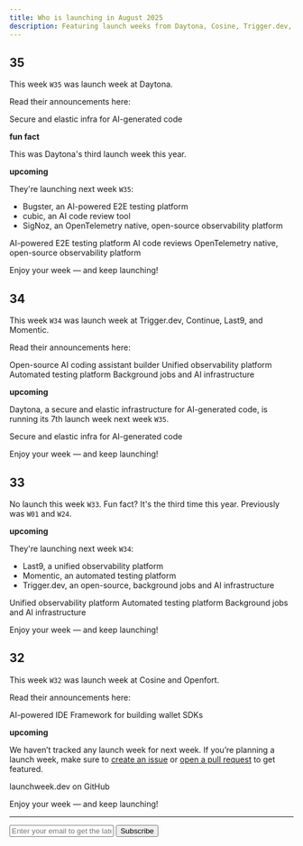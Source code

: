 ```yaml
---
title: Who is launching in August 2025
description: Featuring launch weeks from Daytona, Cosine, Trigger.dev, and 5 more developer tools.
---
```


## 35 

This week `W35` was launch week at Daytona.

Read their announcements here:

<Card title="Daytona Create Launch Week 7" href="https://create.daytona.io">
  Secure and elastic infra for AI-generated code
</Card>

**fun fact**

This was Daytona's third launch week this year.

**upcoming**

They're launching next week `W35`:

- Bugster, an AI-powered E2E testing platform 
- cubic, an AI code review tool 
- SigNoz, an OpenTelemetry native, open-source observability platform

<Card title="Bugster Launch Week">
  AI-powered E2E testing platform
</Card>

<Card title="cubic launch week">
  AI code reviews
</Card>

<Card title="SigNoz Launch Week 5.0" href="https://signoz.io/launch-week/">
  OpenTelemetry native, open-source observability platform
</Card>

Enjoy your week — and keep launching!

## 34 

This week `W34` was launch week at Trigger.dev, Continue, Last9, and Momentic.

Read their announcements here:

<Card title="Continue Launch Week">
  Open-source AI coding assistant builder
</Card>

<Card title="Last9 Launch Week">
  Unified observability platform
</Card>

<Card title="Momentic Launch Week" href="https://momentic.ai/momentum">
  Automated testing platform
</Card>

<Card title="Trigger.dev Launch Week 2" href="https://trigger.dev/launchweek/2">
  Background jobs and AI infrastructure
</Card>

**upcoming**

Daytona, a secure and elastic infrastructure for AI-generated code, is running its 7th launch week next week `W35`.

<Card title="Daytona Create Launch Week 7" href="https://create.daytona.io">
  Secure and elastic infra for AI-generated code
</Card>

Enjoy your week — and keep launching!

## 33 

No launch this week `W33`. Fun fact? It's the third time this year. Previously was `W01` and `W24`.

**upcoming**

They're launching next week `W34`:

- Last9, a unified observability platform
- Momentic, an automated testing platform
- Trigger.dev, an open-source, background jobs and AI infrastructure

<Card title="Last9 Launch Week">
  Unified observability platform
</Card>

<Card title="Momentic Launch Week" href="https://momentic.ai/momentum">
  Automated testing platform
</Card>

<Card title="Trigger.dev Launch Week 2" href="https://trigger.dev/launchweek/2">
  Background jobs and AI infrastructure
</Card>

Enjoy your week — and keep launching!


## 32

This week `W32` was launch week at Cosine and Openfort.

Read their announcements here:

<Card title="Cosine Summer 2025 Launch Week" href="https://cosine.sh/launch-week">
  AI-powered IDE
</Card>
<Card title="Openfort Launch Week 3" href="https://www.openfort.io/launch-week">
  Framework for building wallet SDKs
</Card>

**upcoming**

We haven’t tracked any launch week for next week. If you’re planning a launch week, make sure to [create an issue](https://github.com/supabase-community/launchweek.dev/issues) or [open a pull request](https://github.com/supabase-community/launchweek.dev/pulls) to get featured.

<Card title="supabase-community/launchweek.dev" href="https://git.new/lw">
  launchweek.dev on GitHub
</Card>

Enjoy your week — and keep launching!

---

<form
  action="https://buttondown.com/api/emails/embed-subscribe/launchweek.dev"
  method="post"
  target="popupwindow"
  onsubmit="window.open('https://buttondown.com/launchweek.dev', 'popupwindow')"
  class="embeddable-buttondown-form"
>
  <input
    type="email"
    name="email"
    placeholder="Enter your email to get the latest updates"
    id="bd-email"
  />
  <input type="submit" value="Subscribe" />
</form>

